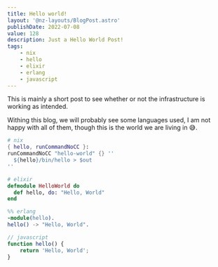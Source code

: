```yaml
---
title: Hello world!
layout: '@nz-layouts/BlogPost.astro'
publishDate: 2022-07-08
value: 128
description: Just a Hello World Post!
tags:
    - nix
    - hello
    - elixir
    - erlang
    - javascript
---
```


This is mainly a short post to see whether or not the infrastructure is working
as intended.

Withing this blog, we will probably see some languages used, I am not happy with
all of them, though this is the world we are living in 😅.

```nix
# nix
{ hello, runCommandNoCC }:
runCommandNoCC "hello-world" {} ''
  ${hello}/bin/hello > $out
''
```

```elixir
# elixir
defmodule HelloWorld do
  def hello, do: "Hello, World"
end
```

```erlang
%% erlang
-module(hello).
hello() -> "Hello, World".
```

```js
// javascript
function hello() {
	return 'Hello, World';
}
```
